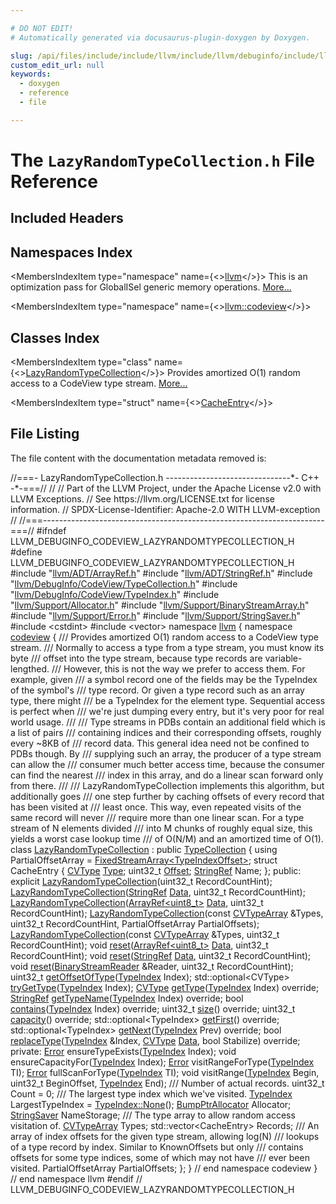 ```yaml
---

# DO NOT EDIT!
# Automatically generated via docusaurus-plugin-doxygen by Doxygen.

slug: /api/files/include/include/llvm/include/llvm/debuginfo/include/llvm/debuginfo/codeview/lazyrandomtypecollection-h
custom_edit_url: null
keywords:
  - doxygen
  - reference
  - file

---
```





# The `LazyRandomTypeCollection.h` File Reference

<DoxygenPage pluginConfig={pluginConfig}>



## Included Headers

<IncludesList>
<IncludesListItem
  filePath="llvm/ADT/ArrayRef.h"
  permalink="/docs/api/files/include/include/llvm/include/llvm/adt/arrayref-h"
  isLocal="true" />
<IncludesListItem
  filePath="llvm/ADT/StringRef.h"
  permalink="/docs/api/files/include/include/llvm/include/llvm/adt/stringref-h"
  isLocal="true" />
<IncludesListItem
  filePath="llvm/DebugInfo/CodeView/TypeCollection.h"
  permalink="/docs/api/files/include/include/llvm/include/llvm/debuginfo/include/llvm/debuginfo/codeview/typecollection-h"
  isLocal="true" />
<IncludesListItem
  filePath="llvm/DebugInfo/CodeView/TypeIndex.h"
  permalink="/docs/api/files/include/include/llvm/include/llvm/debuginfo/include/llvm/debuginfo/codeview/typeindex-h"
  isLocal="true" />
<IncludesListItem
  filePath="llvm/Support/Allocator.h"
  permalink="/docs/api/files/include/include/llvm/include/llvm/support/allocator-h"
  isLocal="true" />
<IncludesListItem
  filePath="llvm/Support/BinaryStreamArray.h"
  permalink="/docs/api/files/include/include/llvm/include/llvm/support/binarystreamarray-h"
  isLocal="true" />
<IncludesListItem
  filePath="llvm/Support/Error.h"
  permalink="/docs/api/files/include/include/llvm/include/llvm/support/error-h"
  isLocal="true" />
<IncludesListItem
  filePath="llvm/Support/StringSaver.h"
  permalink="/docs/api/files/include/include/llvm/include/llvm/support/stringsaver-h"
  isLocal="true" />
<IncludesListItem
  filePath="cstdint"
  permalink=""
  isLocal="false" />
<IncludesListItem
  filePath="vector"
  permalink=""
  isLocal="false" />
</IncludesList>

## Namespaces Index

<MembersIndex>

<MembersIndexItem
  type="namespace"
  name={<><a href="/docs/api/namespaces/llvm">llvm</a></>}>
This is an optimization pass for GlobalISel generic memory operations. <a href="/docs/api/namespaces/llvm/#details">More...</a>
</MembersIndexItem>

<MembersIndexItem
  type="namespace"
  name={<><a href="/docs/api/namespaces/llvm/codeview">llvm::codeview</a></>}>
</MembersIndexItem>

</MembersIndex>

## Classes Index

<MembersIndex>

<MembersIndexItem
  type="class"
  name={<><a href="/docs/api/classes/llvm/codeview/lazyrandomtypecollection">LazyRandomTypeCollection</a></>}>
Provides amortized O(1) random access to a CodeView type stream. <a href="/docs/api/classes/llvm/codeview/lazyrandomtypecollection/#details">More...</a>
</MembersIndexItem>

<MembersIndexItem
  type="struct"
  name={<><a href="/docs/api/structs/llvm/codeview/lazyrandomtypecollection/cacheentry">CacheEntry</a></>}>
</MembersIndexItem>

</MembersIndex>


## File Listing

The file content with the documentation metadata removed is:

<ProgramListing>

<Link id="l00001" /><CodeLine lineNumber="1"><Highlight kind="comment">//===- LazyRandomTypeCollection.h -------------------------------&#42;- C++ -&#42;-===//</Highlight><Highlight kind="normal"></Highlight></CodeLine>
<Link id="l00002" /><CodeLine lineNumber="2"><Highlight kind="normal"></Highlight><Highlight kind="comment">//</Highlight><Highlight kind="normal"></Highlight></CodeLine>
<Link id="l00003" /><CodeLine lineNumber="3"><Highlight kind="normal"></Highlight><Highlight kind="comment">// Part of the LLVM Project, under the Apache License v2.0 with LLVM Exceptions.</Highlight><Highlight kind="normal"></Highlight></CodeLine>
<Link id="l00004" /><CodeLine lineNumber="4"><Highlight kind="normal"></Highlight><Highlight kind="comment">// See https://llvm.org/LICENSE.txt for license information.</Highlight><Highlight kind="normal"></Highlight></CodeLine>
<Link id="l00005" /><CodeLine lineNumber="5"><Highlight kind="normal"></Highlight><Highlight kind="comment">// SPDX-License-Identifier: Apache-2.0 WITH LLVM-exception</Highlight><Highlight kind="normal"></Highlight></CodeLine>
<Link id="l00006" /><CodeLine lineNumber="6"><Highlight kind="normal"></Highlight><Highlight kind="comment">//</Highlight><Highlight kind="normal"></Highlight></CodeLine>
<Link id="l00007" /><CodeLine lineNumber="7"><Highlight kind="normal"></Highlight><Highlight kind="comment">//===----------------------------------------------------------------------===//</Highlight><Highlight kind="normal"></Highlight></CodeLine>
<Link id="l00008" /><CodeLine lineNumber="8"><Highlight kind="normal"></Highlight></CodeLine>
<Link id="l00009" /><CodeLine lineNumber="9"><Highlight kind="normal"></Highlight><Highlight kind="preprocessor">#ifndef LLVM&#95;DEBUGINFO&#95;CODEVIEW&#95;LAZYRANDOMTYPECOLLECTION&#95;H</Highlight><Highlight kind="normal"></Highlight></CodeLine>
<Link id="l00010" /><CodeLine lineNumber="10"><Highlight kind="normal"></Highlight><Highlight kind="preprocessor">#define LLVM&#95;DEBUGINFO&#95;CODEVIEW&#95;LAZYRANDOMTYPECOLLECTION&#95;H</Highlight><Highlight kind="normal"></Highlight></CodeLine>
<Link id="l00011" /><CodeLine lineNumber="11"><Highlight kind="normal"></Highlight></CodeLine>
<Link id="l00012" /><CodeLine lineNumber="12"><Highlight kind="normal"></Highlight><Highlight kind="preprocessor">#include &quot;<a href="/docs/api/files/include/include/llvm/include/llvm/adt/arrayref-h">llvm/ADT/ArrayRef.h</a>&quot;</Highlight><Highlight kind="normal"></Highlight></CodeLine>
<Link id="l00013" /><CodeLine lineNumber="13"><Highlight kind="normal"></Highlight><Highlight kind="preprocessor">#include &quot;<a href="/docs/api/files/include/include/llvm/include/llvm/adt/stringref-h">llvm/ADT/StringRef.h</a>&quot;</Highlight><Highlight kind="normal"></Highlight></CodeLine>
<Link id="l00014" /><CodeLine lineNumber="14"><Highlight kind="normal"></Highlight><Highlight kind="preprocessor">#include &quot;<a href="/docs/api/files/include/include/llvm/include/llvm/debuginfo/include/llvm/debuginfo/codeview/typecollection-h">llvm/DebugInfo/CodeView/TypeCollection.h</a>&quot;</Highlight><Highlight kind="normal"></Highlight></CodeLine>
<Link id="l00015" /><CodeLine lineNumber="15"><Highlight kind="normal"></Highlight><Highlight kind="preprocessor">#include &quot;<a href="/docs/api/files/include/include/llvm/include/llvm/debuginfo/include/llvm/debuginfo/codeview/typeindex-h">llvm/DebugInfo/CodeView/TypeIndex.h</a>&quot;</Highlight><Highlight kind="normal"></Highlight></CodeLine>
<Link id="l00016" /><CodeLine lineNumber="16"><Highlight kind="normal"></Highlight><Highlight kind="preprocessor">#include &quot;<a href="/docs/api/files/include/include/llvm/include/llvm/support/allocator-h">llvm/Support/Allocator.h</a>&quot;</Highlight><Highlight kind="normal"></Highlight></CodeLine>
<Link id="l00017" /><CodeLine lineNumber="17"><Highlight kind="normal"></Highlight><Highlight kind="preprocessor">#include &quot;<a href="/docs/api/files/include/include/llvm/include/llvm/support/binarystreamarray-h">llvm/Support/BinaryStreamArray.h</a>&quot;</Highlight><Highlight kind="normal"></Highlight></CodeLine>
<Link id="l00018" /><CodeLine lineNumber="18"><Highlight kind="normal"></Highlight><Highlight kind="preprocessor">#include &quot;<a href="/docs/api/files/include/include/llvm/include/llvm/support/error-h">llvm/Support/Error.h</a>&quot;</Highlight><Highlight kind="normal"></Highlight></CodeLine>
<Link id="l00019" /><CodeLine lineNumber="19"><Highlight kind="normal"></Highlight><Highlight kind="preprocessor">#include &quot;<a href="/docs/api/files/include/include/llvm/include/llvm/support/stringsaver-h">llvm/Support/StringSaver.h</a>&quot;</Highlight><Highlight kind="normal"></Highlight></CodeLine>
<Link id="l00020" /><CodeLine lineNumber="20"><Highlight kind="normal"></Highlight><Highlight kind="preprocessor">#include &lt;cstdint&gt;</Highlight><Highlight kind="normal"></Highlight></CodeLine>
<Link id="l00021" /><CodeLine lineNumber="21"><Highlight kind="normal"></Highlight><Highlight kind="preprocessor">#include &lt;vector&gt;</Highlight><Highlight kind="normal"></Highlight></CodeLine>
<Link id="l00022" /><CodeLine lineNumber="22"><Highlight kind="normal"></Highlight></CodeLine>
<Link id="l00023" /><CodeLine lineNumber="23"><Highlight kind="normal"></Highlight><Highlight kind="keyword">namespace </Highlight><Highlight kind="normal"><a href="/docs/api/namespaces/llvm">llvm</a> &#123;</Highlight></CodeLine>
<Link id="l00024" /><CodeLine lineNumber="24"><Highlight kind="normal"></Highlight><Highlight kind="keyword">namespace </Highlight><Highlight kind="normal"><a href="/docs/api/namespaces/llvm/codeview">codeview</a> &#123;</Highlight></CodeLine>
<Link id="l00025" /><CodeLine lineNumber="25"><Highlight kind="normal"></Highlight><Highlight kind="comment"></Highlight></CodeLine>
<Link id="l00026" /><CodeLine lineNumber="26"><Highlight kind="comment">/// Provides amortized O(1) random access to a CodeView type stream.</Highlight></CodeLine>
<Link id="l00027" /><CodeLine lineNumber="27"><Highlight kind="comment">/// Normally to access a type from a type stream, you must know its byte</Highlight></CodeLine>
<Link id="l00028" /><CodeLine lineNumber="28"><Highlight kind="comment">/// offset into the type stream, because type records are variable-lengthed.</Highlight></CodeLine>
<Link id="l00029" /><CodeLine lineNumber="29"><Highlight kind="comment">/// However, this is not the way we prefer to access them.  For example, given</Highlight></CodeLine>
<Link id="l00030" /><CodeLine lineNumber="30"><Highlight kind="comment">/// a symbol record one of the fields may be the TypeIndex of the symbol&#39;s</Highlight></CodeLine>
<Link id="l00031" /><CodeLine lineNumber="31"><Highlight kind="comment">/// type record.  Or given a type record such as an array type, there might</Highlight></CodeLine>
<Link id="l00032" /><CodeLine lineNumber="32"><Highlight kind="comment">/// be a TypeIndex for the element type.  Sequential access is perfect when</Highlight></CodeLine>
<Link id="l00033" /><CodeLine lineNumber="33"><Highlight kind="comment">/// we&#39;re just dumping every entry, but it&#39;s very poor for real world usage.</Highlight></CodeLine>
<Link id="l00034" /><CodeLine lineNumber="34"><Highlight kind="comment">///</Highlight></CodeLine>
<Link id="l00035" /><CodeLine lineNumber="35"><Highlight kind="comment">/// Type streams in PDBs contain an additional field which is a list of pairs</Highlight></CodeLine>
<Link id="l00036" /><CodeLine lineNumber="36"><Highlight kind="comment">/// containing indices and their corresponding offsets, roughly every ~8KB of</Highlight></CodeLine>
<Link id="l00037" /><CodeLine lineNumber="37"><Highlight kind="comment">/// record data.  This general idea need not be confined to PDBs though.  By</Highlight></CodeLine>
<Link id="l00038" /><CodeLine lineNumber="38"><Highlight kind="comment">/// supplying such an array, the producer of a type stream can allow the</Highlight></CodeLine>
<Link id="l00039" /><CodeLine lineNumber="39"><Highlight kind="comment">/// consumer much better access time, because the consumer can find the nearest</Highlight></CodeLine>
<Link id="l00040" /><CodeLine lineNumber="40"><Highlight kind="comment">/// index in this array, and do a linear scan forward only from there.</Highlight></CodeLine>
<Link id="l00041" /><CodeLine lineNumber="41"><Highlight kind="comment">///</Highlight></CodeLine>
<Link id="l00042" /><CodeLine lineNumber="42"><Highlight kind="comment">/// LazyRandomTypeCollection implements this algorithm, but additionally goes</Highlight></CodeLine>
<Link id="l00043" /><CodeLine lineNumber="43"><Highlight kind="comment">/// one step further by caching offsets of every record that has been visited at</Highlight></CodeLine>
<Link id="l00044" /><CodeLine lineNumber="44"><Highlight kind="comment">/// least once.  This way, even repeated visits of the same record will never</Highlight></CodeLine>
<Link id="l00045" /><CodeLine lineNumber="45"><Highlight kind="comment">/// require more than one linear scan.  For a type stream of N elements divided</Highlight></CodeLine>
<Link id="l00046" /><CodeLine lineNumber="46"><Highlight kind="comment">/// into M chunks of roughly equal size, this yields a worst case lookup time</Highlight></CodeLine>
<Link id="l00047" /><CodeLine lineNumber="47"><Highlight kind="comment">/// of O(N/M) and an amortized time of O(1).</Highlight><Highlight kind="normal"></Highlight></CodeLine>
<Link id="l00048" /><CodeLine lineNumber="48" lineLink="/docs/api/classes/llvm/codeview/lazyrandomtypecollection"><Highlight kind="normal"></Highlight><Highlight kind="keyword">class </Highlight><Highlight kind="normal"><a href="/docs/api/classes/llvm/codeview/lazyrandomtypecollection/#afad57506ce439940f94785edf80084da">LazyRandomTypeCollection</a> : </Highlight><Highlight kind="keyword">public</Highlight><Highlight kind="normal"> <a href="/docs/api/classes/llvm/codeview/typecollection">TypeCollection</a> &#123;</Highlight></CodeLine>
<Link id="l00049" /><CodeLine lineNumber="49"><Highlight kind="normal">  </Highlight><Highlight kind="keyword">using </Highlight><Highlight kind="normal">PartialOffsetArray = <a href="/docs/api/classes/llvm/fixedstreamarray">FixedStreamArray&lt;TypeIndexOffset&gt;</a>;</Highlight></CodeLine>
<Link id="l00050" /><CodeLine lineNumber="50"><Highlight kind="normal"></Highlight></CodeLine>
<Link id="l00051" /><CodeLine lineNumber="51"><Highlight kind="normal">  </Highlight><Highlight kind="keyword">struct </Highlight><Highlight kind="normal">CacheEntry &#123;</Highlight></CodeLine>
<Link id="l00052" /><CodeLine lineNumber="52"><Highlight kind="normal">    <a href="/docs/api/namespaces/llvm/codeview/#a238eda31f74c0f0f3224f71b50b7d165">CVType</a> <a href="/docs/api/classes/llvm/type">Type</a>;</Highlight></CodeLine>
<Link id="l00053" /><CodeLine lineNumber="53"><Highlight kind="normal">    uint32&#95;t <a href="/docs/api/namespaces/llvm/#a05f5b9a11bdcc5feba62899f95dcf878a3134224cba2545bc57954d3b072aebb4">Offset</a>;</Highlight></CodeLine>
<Link id="l00054" /><CodeLine lineNumber="54"><Highlight kind="normal">    <a href="/docs/api/classes/llvm/stringref">StringRef</a> Name;</Highlight></CodeLine>
<Link id="l00055" /><CodeLine lineNumber="55"><Highlight kind="normal">  &#125;;</Highlight></CodeLine>
<Link id="l00056" /><CodeLine lineNumber="56"><Highlight kind="normal"></Highlight></CodeLine>
<Link id="l00057" /><CodeLine lineNumber="57"><Highlight kind="normal"></Highlight><Highlight kind="keyword">public</Highlight><Highlight kind="normal">:</Highlight></CodeLine>
<Link id="l00058" /><CodeLine lineNumber="58"><Highlight kind="normal">  </Highlight><Highlight kind="keyword">explicit</Highlight><Highlight kind="normal"> <a href="/docs/api/classes/llvm/codeview/lazyrandomtypecollection/#afad57506ce439940f94785edf80084da">LazyRandomTypeCollection</a>(uint32&#95;t RecordCountHint);</Highlight></CodeLine>
<Link id="l00059" /><CodeLine lineNumber="59"><Highlight kind="normal">  <a href="/docs/api/classes/llvm/codeview/lazyrandomtypecollection/#afad57506ce439940f94785edf80084da">LazyRandomTypeCollection</a>(<a href="/docs/api/classes/llvm/stringref">StringRef</a> <a href="/docs/api/namespaces/llvm/#aa20539e89704d20b98b97e9c3feac934">Data</a>, uint32&#95;t RecordCountHint);</Highlight></CodeLine>
<Link id="l00060" /><CodeLine lineNumber="60"><Highlight kind="normal">  <a href="/docs/api/classes/llvm/codeview/lazyrandomtypecollection/#afad57506ce439940f94785edf80084da">LazyRandomTypeCollection</a>(<a href="/docs/api/classes/llvm/arrayref">ArrayRef&lt;uint8&#95;t&gt;</a> <a href="/docs/api/namespaces/llvm/#aa20539e89704d20b98b97e9c3feac934">Data</a>, uint32&#95;t RecordCountHint);</Highlight></CodeLine>
<Link id="l00061" /><CodeLine lineNumber="61"><Highlight kind="normal">  <a href="/docs/api/classes/llvm/codeview/lazyrandomtypecollection/#afad57506ce439940f94785edf80084da">LazyRandomTypeCollection</a>(</Highlight><Highlight kind="keyword">const</Highlight><Highlight kind="normal"> <a href="/docs/api/namespaces/llvm/codeview/#a3b5a871028c3a00c356376368d4d57d9">CVTypeArray</a> &amp;Types, uint32&#95;t RecordCountHint,</Highlight></CodeLine>
<Link id="l00062" /><CodeLine lineNumber="62"><Highlight kind="normal">                           PartialOffsetArray PartialOffsets);</Highlight></CodeLine>
<Link id="l00063" /><CodeLine lineNumber="63"><Highlight kind="normal">  <a href="/docs/api/classes/llvm/codeview/lazyrandomtypecollection/#afad57506ce439940f94785edf80084da">LazyRandomTypeCollection</a>(</Highlight><Highlight kind="keyword">const</Highlight><Highlight kind="normal"> <a href="/docs/api/namespaces/llvm/codeview/#a3b5a871028c3a00c356376368d4d57d9">CVTypeArray</a> &amp;Types, uint32&#95;t RecordCountHint);</Highlight></CodeLine>
<Link id="l00064" /><CodeLine lineNumber="64"><Highlight kind="normal"></Highlight></CodeLine>
<Link id="l00065" /><CodeLine lineNumber="65"><Highlight kind="normal">  </Highlight><Highlight kind="keywordtype">void</Highlight><Highlight kind="normal"> <a href="/docs/api/classes/llvm/codeview/lazyrandomtypecollection/#ad762dd32330ae91ab7adc5267918cf43">reset</a>(<a href="/docs/api/classes/llvm/arrayref">ArrayRef&lt;uint8&#95;t&gt;</a> <a href="/docs/api/namespaces/llvm/#aa20539e89704d20b98b97e9c3feac934">Data</a>, uint32&#95;t RecordCountHint);</Highlight></CodeLine>
<Link id="l00066" /><CodeLine lineNumber="66"><Highlight kind="normal">  </Highlight><Highlight kind="keywordtype">void</Highlight><Highlight kind="normal"> <a href="/docs/api/classes/llvm/codeview/lazyrandomtypecollection/#ad762dd32330ae91ab7adc5267918cf43">reset</a>(<a href="/docs/api/classes/llvm/stringref">StringRef</a> <a href="/docs/api/namespaces/llvm/#aa20539e89704d20b98b97e9c3feac934">Data</a>, uint32&#95;t RecordCountHint);</Highlight></CodeLine>
<Link id="l00067" /><CodeLine lineNumber="67"><Highlight kind="normal">  </Highlight><Highlight kind="keywordtype">void</Highlight><Highlight kind="normal"> <a href="/docs/api/classes/llvm/codeview/lazyrandomtypecollection/#ad762dd32330ae91ab7adc5267918cf43">reset</a>(<a href="/docs/api/classes/llvm/binarystreamreader">BinaryStreamReader</a> &amp;Reader, uint32&#95;t RecordCountHint);</Highlight></CodeLine>
<Link id="l00068" /><CodeLine lineNumber="68"><Highlight kind="normal"></Highlight></CodeLine>
<Link id="l00069" /><CodeLine lineNumber="69"><Highlight kind="normal">  uint32&#95;t <a href="/docs/api/classes/llvm/codeview/lazyrandomtypecollection/#a8eb7b146a5032a7f0f411dcdcbb8b4b3">getOffsetOfType</a>(<a href="/docs/api/classes/llvm/codeview/typeindex">TypeIndex</a> Index);</Highlight></CodeLine>
<Link id="l00070" /><CodeLine lineNumber="70"><Highlight kind="normal"></Highlight></CodeLine>
<Link id="l00071" /><CodeLine lineNumber="71"><Highlight kind="normal">  std::optional&lt;CVType&gt; <a href="/docs/api/classes/llvm/codeview/lazyrandomtypecollection/#a2f93ee6dba63b9b441fa268ec636391f">tryGetType</a>(<a href="/docs/api/classes/llvm/codeview/typeindex">TypeIndex</a> Index);</Highlight></CodeLine>
<Link id="l00072" /><CodeLine lineNumber="72"><Highlight kind="normal"></Highlight></CodeLine>
<Link id="l00073" /><CodeLine lineNumber="73"><Highlight kind="normal">  <a href="/docs/api/namespaces/llvm/codeview/#a238eda31f74c0f0f3224f71b50b7d165">CVType</a> <a href="/docs/api/classes/llvm/codeview/lazyrandomtypecollection/#a4c9f32907d1d49ee8974b2f68ce2cdf6">getType</a>(<a href="/docs/api/classes/llvm/codeview/typeindex">TypeIndex</a> Index) </Highlight><Highlight kind="keyword">override</Highlight><Highlight kind="normal">;</Highlight></CodeLine>
<Link id="l00074" /><CodeLine lineNumber="74"><Highlight kind="normal">  <a href="/docs/api/classes/llvm/stringref">StringRef</a> <a href="/docs/api/namespaces/llvm/#a9ac1b702e99f1978f2dd36cac2f7400f">getTypeName</a>(<a href="/docs/api/classes/llvm/codeview/typeindex">TypeIndex</a> Index) </Highlight><Highlight kind="keyword">override</Highlight><Highlight kind="normal">;</Highlight></CodeLine>
<Link id="l00075" /><CodeLine lineNumber="75"><Highlight kind="normal">  </Highlight><Highlight kind="keywordtype">bool</Highlight><Highlight kind="normal"> <a href="/docs/api/classes/llvm/codeview/lazyrandomtypecollection/#acc6536c9d578ff7417ce2bae51151465">contains</a>(<a href="/docs/api/classes/llvm/codeview/typeindex">TypeIndex</a> Index) </Highlight><Highlight kind="keyword">override</Highlight><Highlight kind="normal">;</Highlight></CodeLine>
<Link id="l00076" /><CodeLine lineNumber="76"><Highlight kind="normal">  uint32&#95;t <a href="/docs/api/classes/llvm/codeview/lazyrandomtypecollection/#a83fe8752f1d487f057a12945e9da6e1f">size</a>() </Highlight><Highlight kind="keyword">override</Highlight><Highlight kind="normal">;</Highlight></CodeLine>
<Link id="l00077" /><CodeLine lineNumber="77"><Highlight kind="normal">  uint32&#95;t <a href="/docs/api/classes/llvm/codeview/lazyrandomtypecollection/#aa3e173c49db244a90840a7b4b69418fe">capacity</a>() </Highlight><Highlight kind="keyword">override</Highlight><Highlight kind="normal">;</Highlight></CodeLine>
<Link id="l00078" /><CodeLine lineNumber="78"><Highlight kind="normal">  std::optional&lt;TypeIndex&gt; <a href="/docs/api/classes/llvm/codeview/lazyrandomtypecollection/#ad4a9f6debf4b0a808ea6ce5b9a579591">getFirst</a>() </Highlight><Highlight kind="keyword">override</Highlight><Highlight kind="normal">;</Highlight></CodeLine>
<Link id="l00079" /><CodeLine lineNumber="79"><Highlight kind="normal">  std::optional&lt;TypeIndex&gt; <a href="/docs/api/classes/llvm/codeview/lazyrandomtypecollection/#a253fd026aa57c367c965c81ed6125bd0">getNext</a>(<a href="/docs/api/classes/llvm/codeview/typeindex">TypeIndex</a> Prev) </Highlight><Highlight kind="keyword">override</Highlight><Highlight kind="normal">;</Highlight></CodeLine>
<Link id="l00080" /><CodeLine lineNumber="80"><Highlight kind="normal">  </Highlight><Highlight kind="keywordtype">bool</Highlight><Highlight kind="normal"> <a href="/docs/api/classes/llvm/codeview/lazyrandomtypecollection/#aa9bfc8547ccc3fbe75129dc3e9dea2a6">replaceType</a>(<a href="/docs/api/classes/llvm/codeview/typeindex">TypeIndex</a> &amp;Index, <a href="/docs/api/namespaces/llvm/codeview/#a238eda31f74c0f0f3224f71b50b7d165">CVType</a> <a href="/docs/api/namespaces/llvm/#aa20539e89704d20b98b97e9c3feac934">Data</a>, </Highlight><Highlight kind="keywordtype">bool</Highlight><Highlight kind="normal"> Stabilize) </Highlight><Highlight kind="keyword">override</Highlight><Highlight kind="normal">;</Highlight></CodeLine>
<Link id="l00081" /><CodeLine lineNumber="81"><Highlight kind="normal"></Highlight></CodeLine>
<Link id="l00082" /><CodeLine lineNumber="82"><Highlight kind="normal"></Highlight><Highlight kind="keyword">private</Highlight><Highlight kind="normal">:</Highlight></CodeLine>
<Link id="l00083" /><CodeLine lineNumber="83"><Highlight kind="normal">  <a href="/docs/api/classes/llvm/error">Error</a> ensureTypeExists(<a href="/docs/api/classes/llvm/codeview/typeindex">TypeIndex</a> Index);</Highlight></CodeLine>
<Link id="l00084" /><CodeLine lineNumber="84"><Highlight kind="normal">  </Highlight><Highlight kind="keywordtype">void</Highlight><Highlight kind="normal"> ensureCapacityFor(<a href="/docs/api/classes/llvm/codeview/typeindex">TypeIndex</a> Index);</Highlight></CodeLine>
<Link id="l00085" /><CodeLine lineNumber="85"><Highlight kind="normal"></Highlight></CodeLine>
<Link id="l00086" /><CodeLine lineNumber="86"><Highlight kind="normal">  <a href="/docs/api/classes/llvm/error">Error</a> visitRangeForType(<a href="/docs/api/classes/llvm/codeview/typeindex">TypeIndex</a> TI);</Highlight></CodeLine>
<Link id="l00087" /><CodeLine lineNumber="87"><Highlight kind="normal">  <a href="/docs/api/classes/llvm/error">Error</a> fullScanForType(<a href="/docs/api/classes/llvm/codeview/typeindex">TypeIndex</a> TI);</Highlight></CodeLine>
<Link id="l00088" /><CodeLine lineNumber="88"><Highlight kind="normal">  </Highlight><Highlight kind="keywordtype">void</Highlight><Highlight kind="normal"> visitRange(<a href="/docs/api/classes/llvm/codeview/typeindex">TypeIndex</a> Begin, uint32&#95;t BeginOffset, <a href="/docs/api/classes/llvm/codeview/typeindex">TypeIndex</a> End);</Highlight></CodeLine>
<Link id="l00089" /><CodeLine lineNumber="89"><Highlight kind="normal"></Highlight><Highlight kind="comment"></Highlight></CodeLine>
<Link id="l00090" /><CodeLine lineNumber="90"><Highlight kind="comment">  /// Number of actual records.</Highlight><Highlight kind="normal"></Highlight></CodeLine>
<Link id="l00091" /><CodeLine lineNumber="91"><Highlight kind="normal">  uint32&#95;t Count = 0;</Highlight></CodeLine>
<Link id="l00092" /><CodeLine lineNumber="92"><Highlight kind="normal"></Highlight><Highlight kind="comment"></Highlight></CodeLine>
<Link id="l00093" /><CodeLine lineNumber="93"><Highlight kind="comment">  /// The largest type index which we&#39;ve visited.</Highlight><Highlight kind="normal"></Highlight></CodeLine>
<Link id="l00094" /><CodeLine lineNumber="94"><Highlight kind="normal">  <a href="/docs/api/classes/llvm/codeview/typeindex">TypeIndex</a> LargestTypeIndex = <a href="/docs/api/classes/llvm/codeview/typeindex/#a2d9a88c5d445b0e9d7299c3e4a7ca9a5">TypeIndex::None</a>();</Highlight></CodeLine>
<Link id="l00095" /><CodeLine lineNumber="95"><Highlight kind="normal"></Highlight></CodeLine>
<Link id="l00096" /><CodeLine lineNumber="96"><Highlight kind="normal">  <a href="/docs/api/namespaces/llvm/#a8e612822d4ba7bb36c9c79582a567108">BumpPtrAllocator</a> Allocator;</Highlight></CodeLine>
<Link id="l00097" /><CodeLine lineNumber="97"><Highlight kind="normal">  <a href="/docs/api/classes/llvm/stringsaver">StringSaver</a> NameStorage;</Highlight></CodeLine>
<Link id="l00098" /><CodeLine lineNumber="98"><Highlight kind="normal"></Highlight><Highlight kind="comment"></Highlight></CodeLine>
<Link id="l00099" /><CodeLine lineNumber="99"><Highlight kind="comment">  /// The type array to allow random access visitation of.</Highlight><Highlight kind="normal"></Highlight></CodeLine>
<Link id="l00100" /><CodeLine lineNumber="100"><Highlight kind="normal">  <a href="/docs/api/namespaces/llvm/codeview/#a3b5a871028c3a00c356376368d4d57d9">CVTypeArray</a> Types;</Highlight></CodeLine>
<Link id="l00101" /><CodeLine lineNumber="101"><Highlight kind="normal"></Highlight></CodeLine>
<Link id="l00102" /><CodeLine lineNumber="102"><Highlight kind="normal">  std::vector&lt;CacheEntry&gt; Records;</Highlight></CodeLine>
<Link id="l00103" /><CodeLine lineNumber="103"><Highlight kind="normal"></Highlight><Highlight kind="comment"></Highlight></CodeLine>
<Link id="l00104" /><CodeLine lineNumber="104"><Highlight kind="comment">  /// An array of index offsets for the given type stream, allowing log(N)</Highlight></CodeLine>
<Link id="l00105" /><CodeLine lineNumber="105"><Highlight kind="comment">  /// lookups of a type record by index.  Similar to KnownOffsets but only</Highlight></CodeLine>
<Link id="l00106" /><CodeLine lineNumber="106"><Highlight kind="comment">  /// contains offsets for some type indices, some of which may not have</Highlight></CodeLine>
<Link id="l00107" /><CodeLine lineNumber="107"><Highlight kind="comment">  /// ever been visited.</Highlight><Highlight kind="normal"></Highlight></CodeLine>
<Link id="l00108" /><CodeLine lineNumber="108"><Highlight kind="normal">  PartialOffsetArray PartialOffsets;</Highlight></CodeLine>
<Link id="l00109" /><CodeLine lineNumber="109"><Highlight kind="normal">&#125;;</Highlight></CodeLine>
<Link id="l00110" /><CodeLine lineNumber="110"><Highlight kind="normal"></Highlight></CodeLine>
<Link id="l00111" /><CodeLine lineNumber="111"><Highlight kind="normal">&#125; </Highlight><Highlight kind="comment">// end namespace codeview</Highlight><Highlight kind="normal"></Highlight></CodeLine>
<Link id="l00112" /><CodeLine lineNumber="112"><Highlight kind="normal">&#125; </Highlight><Highlight kind="comment">// end namespace llvm</Highlight><Highlight kind="normal"></Highlight></CodeLine>
<Link id="l00113" /><CodeLine lineNumber="113"><Highlight kind="normal"></Highlight></CodeLine>
<Link id="l00114" /><CodeLine lineNumber="114"><Highlight kind="normal"></Highlight><Highlight kind="preprocessor">#endif </Highlight><Highlight kind="comment">// LLVM&#95;DEBUGINFO&#95;CODEVIEW&#95;LAZYRANDOMTYPECOLLECTION&#95;H</Highlight><Highlight kind="normal"></Highlight></CodeLine>

</ProgramListing>

</DoxygenPage>

